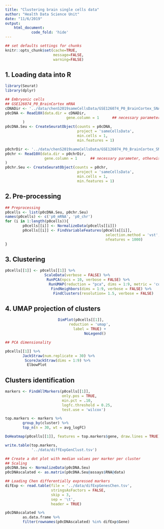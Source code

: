 ```yaml
---
title: "Clustering brain single cells data"
author: "Health Data Science Unit"
date: "11/6/2019"
output: 
    html_document:
            code_fold: 'hide'
---
```


```r
## set defaults settings for chunks
knitr::opts_chunk$set(cache=TRUE, 
                      message=FALSE, 
                      warning=FALSE)
```

## 1. Loading data into R

```r
library(Seurat)
library(dplyr)

## Embryonic cells 
## GSE126074_P0_BrainCortex mRNA
cDNADir <- '../data/chenS2019sameCellsData/GSE126074_P0_BrainCortex_SNAREseq_cDNA/'
p0cDNA <- Read10X(data.dir = cDNADir, 
                            gene.column = 1      ## necessary parameter, otherwise runs error
        )
p0cDNA.Seu <- CreateSeuratObject(counts = p0cDNA,
                                 project = 'sameCellsData', 
                                 min.cells = 1,
                                 min.features = 1)

p0chrDir <- '../data/chenS2019sameCellsData/GSE126074_P0_BrainCortex_SNAREseq_chromatin/'
p0chr <- Read10X(data.dir = p0chrDir,
                  gene.column = 1      ## necessary parameter, otherwise runs error
)
p0chr.Seu <- CreateSeuratObject(counts = p0chr,
                                 project = 'sameCellsData', 
                                 min.cells = 1,
                                 min.features = 1)
```

## 2. Pre-processing

```r
## Preprocessing
p0cells <- list(p0cDNA.Seu, p0chr.Seu)
names(p0cells) <- c('p0_mRNA', 'p0_chr')
for (i in 1:length(p0cells)){
        p0cells[[i]] <- NormalizeData(p0cells[[i]])
        p0cells[[i]] <- FindVariableFeatures(p0cells[[i]], 
                                              selection.method = 'vst',
                                              nfeatures = 1000)
}
```

## 3. Clustering

```r
p0cells[[1]] <- p0cells[[1]] %>% 
                  ScaleData(verbose = FALSE) %>% 
                   RunPCA(npcs = 10, verbose = FALSE) %>%
                    RunUMAP(reduction = "pca", dims = 1:9, metric = 'cosine') %>%
                     FindNeighbors(dims = 1:9, verbose = FALSE) %>% 
                      FindClusters(resolution= 1.5, verbose = FALSE)
```

## 4. UMAP projection of clusters

<center>
```r
DimPlot(p0cells[[1]], 
        reduction = 'umap', 
        label = TRUE) + 
            NoLegend()
```
</center>


```r
## PCA dimensionality

p0cells[[1]] %>%
        JackStraw(num.replicate = 30) %>%
         ScoreJackStraw(dims = 1:9) %>%
          ElbowPlot
```


## Clusters identification

```r
markers <- FindAllMarkers(p0cells[[1]], 
                          only.pos = TRUE, 
                          min.pct = .10, 
                          logfc.threshold = 0.25, 
                          test.use = 'wilcox')
```

```r
top.markers <- markers %>% 
        group_by(cluster) %>% 
        top_n(n = 30, wt = avg_logFC) 
```


```r
DoHeatmap(p0cells[[1]], features = top.markers$gene, draw.lines = TRUE) + NoLegend()
```

```r
write.table(top.markers, 
            '../data/diffExpGenClust.tsv')
```

```r
## Create a dot plot with median values per marker per cluster
## Scaling
p0cDNA.Seu <- NormalizeData(p0cDNA.Seu)
p0cDNAscalated <- as.matrix(p0cDNA.Seu@assays$RNA@data)

## Loading Chen differentially expressed markers
difExp <- read.table(file = '../data/difExpGenesChen.tsv',
                     stringsAsFactors = FALSE,
                     skip = 3, 
                     sep = '\t',
                     header = TRUE) 

p0cDNAscalated %>% 
        as.data.frame %>% 
        filter(rownames(p0cDNAscalated) %in% difExp$Gene) 
```


